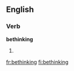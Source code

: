 ==English==
===Verb===
'''bethinking'''
# {{present participle of|[[bethink]]}}

[[fr:bethinking]]
[[fi:bethinking]]